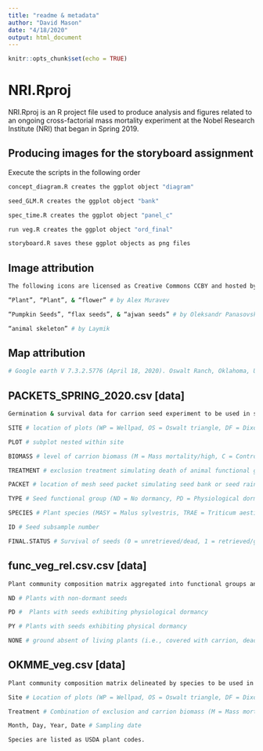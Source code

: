 ```yaml
---
title: "readme & metadata"
author: "David Mason"
date: "4/18/2020"
output: html_document
---
```


```r
knitr::opts_chunk$set(echo = TRUE)
```

# NRI.Rproj

NRI.Rproj is an R project file used to produce analysis and figures related to an ongoing cross-factorial mass mortality experiment at the Nobel Research Institute (NRI) that began in Spring 2019.

## Producing images for the storyboard assignment

Execute the scripts in the following order

```bash
concept_diagram.R creates the ggplot object "diagram"

seed_GLM.R creates the ggplot object "bank"

spec_time.R creates the ggplot object "panel_c"

run veg.R creates the ggplot object "ord_final"

storyboard.R saves these ggplot objects as png files

```

## Image attribution 
```bash
The following icons are licensed as Creative Commons CCBY and hosted by the Noun Project 

“Plant”, “Plant”, & “flower” # by Alex Muravev

“Pumpkin Seeds”, “flax seeds”, & “ajwan seeds” # by Oleksandr Panasovskyi

“animal skeleton” # by Laymik 

```

## Map attribution 
```bash
# Google earth V 7.3.2.5776 (April 18, 2020). Oswalt Ranch, Oklahoma, USA.34° 0.208'N, 97°v13.446”W, Eye alt 2.46 km. Imagery date: November 26, 2018, March 3, 2019

```

## PACKETS_SPRING_2020.csv [data]
```bash
Germination & survival data for carrion seed experiment to be used in seed_GLM.R

SITE # location of plots (WP = Wellpad, OS = Oswalt triangle, DF = Dixon Fence, GG = Gilgai

PLOT # subplot nested within site

BIOMASS # level of carrion biomass (M = Mass mortality/high, C = Control/single carcass/low)

TREATMENT # exclusion treatment simulating death of animal functional group (S = Scavenger, H = Herbivore, O = open)

PACKET # location of mesh seed packet simulating seed bank or seed rain (BA = Bank adjacent, BU = Bank under/proximal, AA = After adjacent, AT = After top/proximal)

TYPE # Seed functional group (ND = No dormancy, PD = Physiological dormancy, PY = physical dormancy)

SPECIES # Plant species (MASY = Malus sylvestris, TRAE = Triticum aestivum, SIALD = Sinapis alba, RHGL = Rhus glabra, SYRIN = Syringa sp, PISY = Pinus sylvestris, BIOR = Bixa orellana, HOVU = Hordeum vulgare, BEVU2 = Beta vulgaris, CAAN4 = Capiscum annum, GLMA4 = Glycine max, PISA6 = Pisum sativum)

ID # Seed subsample number 

FINAL.STATUS # Survival of seeds (0 = unretrieved/dead, 1 = retrieved/germinated)

```

## func_veg_rel.csv.csv [data]
```bash
Plant community composition matrix aggregated into functional groups and relativized (as fraction of total biomass) to be used in spec_time.R

ND # Plants with non-dormant seeds

PD #  Plants with seeds exhibiting physiological dormancy

PY # Plants with seeds exhibiting physical dormancy

NONE # ground absent of living plants (i.e., covered with carrion, dead plants, bare ground, or litter)

```

## OKMME_veg.csv [data]
```bash
Plant community composition matrix delineated by species to be used in veg.R 

Site # Location of plots (WP = Wellpad, OS = Oswalt triangle, DF = Dixon Fence, GG = Gilgai

Treatment # Combination of exclusion and carrion biomass (M = Mass mortality/high, C = Control/single carcass/low, S = Scavenger, H = Herbivore, O = open)

Month, Day, Year, Date # Sampling date

Species are listed as USDA plant codes.
```

